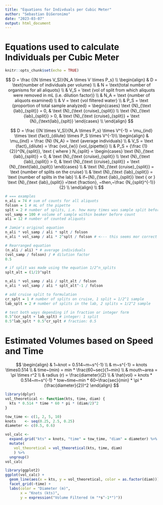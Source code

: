 ```yaml
---
title: "Equations for Indivduals per Cubic Meter"
author: "Sebastian DiGeronimo"
date: "2023-03-07"
output: html_document
---
```


# Equations used to calculate Individuals per Cubic Meter

```r
knitr::opts_chunk$set(echo = TRUE)
```

$$
D = \frac {(N \times V_S)}{N_A \times V \times P_s} \\ 
\begin{align}
& D = \text{number of individuals per volume} \\
& N = \text{total number of organisms for all aliquots} \\
& V_S = \text {vol of split from which aliquots were removed in mL (i.e. dilution factor)} \\ 
& N_A = \text {number of aliquots examined} \\
& V = \text {vol filtered water} \\
& P_S = \text {proportion of total sample analyzed} =
     \begin{cases}
          \text {N}_{\text {lab}_{split}} = 0, & \text {N}_{\text {cruise}_{split}} \\
          \text {N}_{\text {lab}_{split}} > 0, 
              &  \text {N}_{\text {cruise}_{split}} + \text {N}_{\text{lab}_{splt}}
     \end{cases} \\
\end{align}
$$

$$
D = \frac {(N \times V_S)}{N_A  \times P_s} \times V^{-1} = \mu_{ind} \times \text {fact}_{dilute} \times P_S \times V^{-1}\\
\begin{align}
& \mu_{ind} = \frac {N} {N_A} = \text {average individuals} \\
& V_S = \text {fact}_{dilute} = \frac {vol_{w}} {vol_{pipette}} \\
& P_S = {\frac {1}{2}}^{N_{split}}, \text { where } N_{split} = 
     \begin{cases}
          \text {N}_{\text {lab}_{split}} = 0, & \text {N}_{\text {cruise}_{split}} \\
          \text {N}_{\text {lab}_{split}} > 0, 
              &  \text {N}_{\text {cruise}_{split}} + \text {N}_{\text{lab}_{splt}}
     \end{cases} \\
& \text {N}_{\text {cruise}_{split}} = \text {number of splits on the cruise} \\
& \text {N}_{\text {lab}_{split}} = \text {number of splits in the lab} \\
& if~{N}_{\text {lab}_{split}} \text { or } \text {N}_{\text {lab}_{split}} =\text {fraction}, 
~then,~\frac {N_{split}^{-1}} {2} \\
\end{align} \\
$$

```r
# === examples
n_ali = 74 # sum of counts for all aliquots
folson = 1 # mL of the pipette
splt = 2 # number of splits, i.e. how many times was sample split before counts
vol_samp = 100 # volume of sample within beaker before count
ali = 12 # number of counted aliquots

# Jamie's original equation
n_ali * vol_samp / ali * splt / folson
n_ali * vol_samp / ali * 2^splt / folson # <--- this seems mor correct

# Rearranged equation 
(n_ali / ali) * # average individuals
(vol_samp / folson) / # dilution factor
0.5

# if split was made using the equation 1/2^n_splits
splt_alt = (1/2)^splt

n_ali * vol_samp / ali / splt_alt / folson
n_ali * vol_samp / ali * splt_alt^-1 / folson

# add cruise split to formulation
cr_splt = 1 # number of splits on cruise, 1 split = 1/2^1 sample 
lab_splt = 2 # number of splits in the lab, 2 splits = 1/2^2 sample

# test both ways depending if in fraction or integer form
0.5^(cr_splt + lab_splt) # integer: 1 split
0.5^lab_splt * 0.5^cr_splt # fraction: 0.5


```


# Estimated Volumes based on Speed and Time

$$
\begin{align}
& 1~knot = 0.514~m~s^{-1} \\
& m~s^{-1} = knots \times0.514 \\
& time~(min) = min * \frac{60~sec}{1~min} \\
& mouth~area = \pi \times r^2 \\
& radius (r) = \frac{diameter}{2} \\
& \hat{vol} = knots * 0.514~m~s^{-1} * tow~time~min * 60~\frac{sec}{min} *  
  \pi * (\frac{diameter}{2})^2
\end{align} 
$$
```r
library(dplyr)
vol_theoretical <- function(kts, time, diam) {
  kts * 0.514 * time * 60 * pi * (diam/2)^2
}

tow_time <- c(1, 2, 5, 10)
knots    <- seq(0.25, 2.5, 0.25)
diameter <- c(0.5, 0.6)

vol_calc <- 
  expand.grid("kts" = knots, "time" = tow_time, "diam" = diameter) %>%
  mutate(
    vol_theoretical = vol_theoretical(kts, time, diam)
    ) %>%
  ungroup()
vol_calc

library(ggplot2)
ggplot(vol_calc) +
  geom_line(aes(x = kts, y = vol_theoretical, color = as.factor(diam))) +
  facet_grid(~time) +
  labs(color = "Diameter (m)",
       x = "Knots (kts)",
       y = expression("Volume Filtered (m "*s^-1*")"))
```

